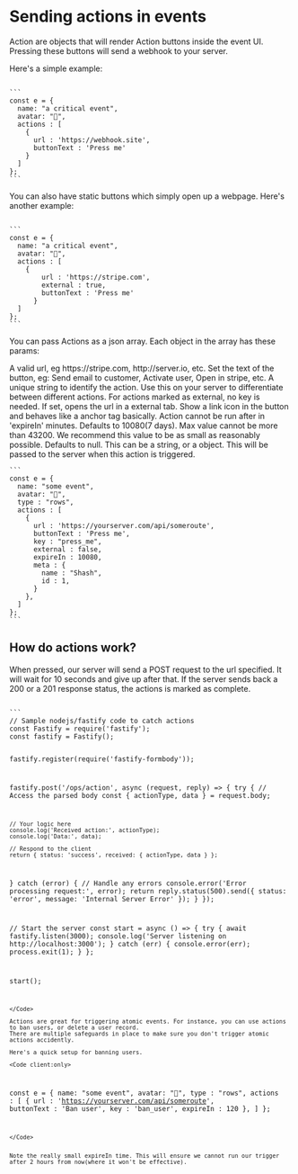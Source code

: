 
# Sending actions in events

Action are objects that will render Action buttons inside the event UI.
Pressing these buttons will send a webhook to your server.


Here's a simple example:

<CodeWrap client:load>
<div slot="default">
<Item client:only="vue" 
  item={{
    name: "a critical event",
    avatar: "🤖",
    createdAt: "2021-03-03",
    actions : [
      {
        url : 'https://webhook.site',
        buttonText : 'Press me',
        key : 'press_me'
      }
    ]
  }}
></Item>
</div>
<div slot="node">
<Code client:load>
```
const e = {
  name: "a critical event",
  avatar: "🤖",
  actions : [
    {
      url : 'https://webhook.site',
      buttonText : 'Press me'
    }
  ]
};
```
</Code>
</div>
</CodeWrap>

You can also have static buttons which simply open up a webpage. Here's another example:

<CodeWrap client:load>
<div slot="default">
<Item client:load="vue" 
  item={{
    name: "a critical event",
    avatar: "🤖",
    createdAt: "2021-03-03",
    actions : [
      {
        url : 'https://stripe.com',
        external : true,
        buttonText : 'Press me'
      }
    ]
  }}
></Item>
</div>
<div slot="node">
<Code client:load>
```
const e = {
  name: "a critical event",
  avatar: "🤖",
  actions : [
    {
        url : 'https://stripe.com',
        external : true,
        buttonText : 'Press me'
      }
  ]
};
```
</Code>
</div>
</CodeWrap>

You can pass Actions as a json array. Each object in the array has these params:

<CodeWrap client:load>
<ApiItem client:load title="url" type="string" required="true">
  A valid url, eg https://stripe.com, http://server.io, etc.
</ApiItem>
<ApiItem client:load title="buttonText" type="string" required="true">
  Set the text of the button, eg: Send email to customer, Activate user, Open in stripe, etc.
</ApiItem>
<ApiItem client:load title="key" type="string" required="true">
  A unique string to identify the action. Use this on your server to differentiate between different actions.
  For actions marked as external, no key is needed.
</ApiItem>
<ApiItem client:load title="external" type="boolean" required="false">
  If set, opens the url in a external tab. Show a link icon in the button and behaves like a anchor tag basically.
</ApiItem>
<ApiItem client:load title="expireIn" type="number" required="false">
  Action cannot be run after in 'expireIn' minutes. Defaults to 10080(7 days). Max value cannot be more than 43200. We recommend this value to be as small as reasonably possible.
</ApiItem>
<ApiItem client:load title="meta" type="string/json" required="false">
  Defaults to null. This can be a string, or a object. This will be passed to the server when this action is triggered.
</ApiItem>

<div slot="node">
<Code client:load>
```
const e = {
  name: "some event",
  avatar: "🤖",
  type : "rows",
  actions : [
    {
      url : 'https://yourserver.com/api/someroute',
      buttonText : 'Press me',
      key : "press_me",
      external : false,
      expireIn : 10080,
      meta : {
        name : "Shash",
        id : 1,
      }
    },
  ]
};
```
</Code>
</div>
</CodeWrap>

## How do actions work?

When pressed, our server will send a POST request to the url specified. It will wait for 10 seconds and give up after that.
If the server sends back a 200 or a 201 response status, the actions is marked as complete.

<Code client:only>
```
// Sample nodejs/fastify code to catch actions
const Fastify = require('fastify');
const fastify = Fastify();

fastify.register(require('fastify-formbody'));

fastify.post('/ops/action', async (request, reply) => {
  try {
    // Access the parsed body
    const { actionType, data } = request.body;

    // Your logic here
    console.log('Received action:', actionType);
    console.log('Data:', data);

    // Respond to the client
    return { status: 'success', received: { actionType, data } };
  } catch (error) {
    // Handle any errors
    console.error('Error processing request:', error);
    return reply.status(500).send({ status: 'error', message: 'Internal Server Error' });
  }
});

// Start the server
const start = async () => {
  try {
    await fastify.listen(3000);
    console.log('Server listening on http://localhost:3000');
  } catch (err) {
    console.error(err);
    process.exit(1);
  }
};

start();
```
</Code>

Actions are great for triggering atomic events. For instance, you can use actions to ban users, or delete a user record.
There are multiple safeguards in place to make sure you don't trigger atomic actions accidently.

Here's a quick setup for banning users.

<Code client:only>
```
const e = {
  name: "some event",
  avatar: "🤖",
  type : "rows",
  actions : [
    {
      url : 'https://yourserver.com/api/someroute',
      buttonText : 'Ban user',
      key : 'ban_user',
      expireIn : 120
    },
  ]
};
```
</Code>


Note the really small expireIn time. This will ensure we cannot run our trigger after 2 hours from now(where it won't be effective).
